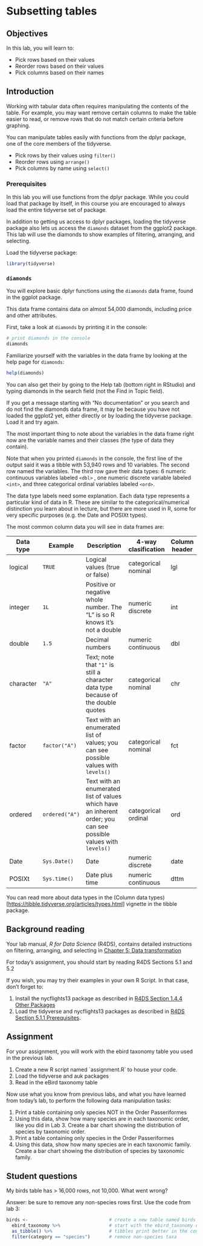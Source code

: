 # Subsetting tables

## Objectives

In this lab, you will learn to:

-   Pick rows based on their values
-   Reorder rows based on their values
-   Pick columns based on their names

## Introduction

Working with tabular data often requires manipulating the contents of the table. For example, you may want remove certain columns to make the table easier to read, or remove rows that do not match certain criteria before graphing.

You can manipulate tables easily with functions from the dplyr package, one of the core members of the tidyverse.

-   Pick rows by their values using `filter()`
-   Reorder rows using `arrange()`
-   Pick columns by name using `select()`

### Prerequisites

In this lab you will use functions from the dplyr package. While you could load that package by itself, in this course you are encouraged to always load the entire tidyverse set of package.

In addition to getting us access to dplyr packages, loading the tidyverse package also lets us access the `diamonds` dataset from the ggplot2 package. This lab will use the diamonds to show examples of filtering, arranging, and selecting.

Load the tidyverse package:

```r
library(tidyverse)
```

### `diamonds`

You will explore basic dplyr functions using the `diamonds` data frame, found in the ggplot package.

This data frame contains data on almost 54,000 diamonds, including price and other attributes.

First, take a look at `diamonds` by printing it in the console:

```r
# print diamonds in the console
diamonds
```

Familiarize yourself with the variables in the data frame by looking at the help page for `diamonds`:

```r
help(diamonds)
```

You can also get their by going to the Help tab (bottom right in RStudio) and typing diamonds in the search field (not the Find in Topic field).

If you get a message starting with "No documentation" or you search and do not find the diamonds data frame, it may be because you have not loaded the ggplot2 yet, either directly or by loading the tidyverse package. Load it and try again.

The most important thing to note about the variables in the data frame right now are the variable names and their classes (the type of data they contain).

Note that when you printed `diamonds` in the console, the first line of the output said it was a tibble with 53,940 rows and 10 variables. The second row named the variables. The third row gave their data types: 6 numeric continuous variables labeled `<dbl>` , one numeric discrete variable labeled `<int>`, and three categorical ordinal variables labeled `<ord>`.

The data type labels need some explanation. Each data type represents a particular kind of data in R. These are similar to the categorical/numerical distinction you learn about in lecture, but there are more used in R, some for very specific purposes (e.g. the Date and POSIXt types).

The most common column data you will see in data frames are:

| Data type | Example        | Description                                                                                                      | 4-way clasification | Column header |
|-----------|----------------|------------------------------------------------------------------------------------------------------------------|---------------------|---------------|
| logical   | `TRUE`         | Logical values (true or false)                                                                                   | categorical nominal | lgl           |
| integer   | `1L`           | Positive or negative whole number. The "L" is so R knows it's not a double                                       | numeric discrete    | int           |
| double    | `1.5`          | Decimal numbers                                                                                                  | numeric continuous  | dbl           |
| character | `"A"`          | Text; note that `"1"` is still a character data type because of the double quotes                                | categorical nominal | chr           |
| factor    | `factor("A")`  | Text with an enumerated list of values; you can see possible values with `levels()`                              | categorical nominal | fct           |
| ordered   | `ordered("A")` | Text with an enumerated list of values which have an inherent order; you can see possible values with `levels()` | categorical ordinal | ord           |
| Date      | `Sys.Date()`   | Date                                                                                                             | numeric discrete    | date          |
| POSIXt    | `Sys.time()`   | Date plus time                                                                                                   | numeric continuous  | dttm          |

You can read more about data types in the (Column data types)[<https://tibble.tidyverse.org/articles/types.html>] vignette in the tibble package.

## Background reading

Your lab manual, *R for Data Science* (R4DS), contains detailed instructions on filtering, arranging, and selecting in [Chapter 5: Data transformation](https://r4ds.had.co.nz/transform.html)

For today's assignment, you should start by reading R4DS Sections 5.1 and 5.2

If you wish, you may try their examples in your own R Script. In that case, don't forget to:

1.  Install the nycflights13 package as described in [R4DS Section 1.4.4 Other Packages](https://r4ds.had.co.nz/introduction.html?q=nycflights13#other-packages)
2.  Load the tidyverse and nycflights13 packages as described in [R4DS Section 5.1.1 Prerequisites](https://r4ds.had.co.nz/transform.html#prerequisites-2).

## Assignment

For your assignment, you will work with the ebird taxonomy table you used in the previous lab.

1.  Create a new R script named \`assignment.R\` to house your code.
2.  Load the tidyverse and auk packages
3.  Read in the eBird taxonomy table

Now use what you know from previous labs, and what you have learned from today's lab, to perform the following data manipulation tasks:

1.  Print a table containing only species NOT in the Order Passeriformes
2.  Using this data, show how many species are in each taxonomic order, like you did in Lab 3. Create a bar chart showing the distribution of species by taxonomic order.
3.  Print a table containing only species in the Order Passeriformes
4.  Using this data, show how many species are in each taxonomic family. Create a bar chart showing the distribution of species by taxonomic family.

## Student questions

My birds table has > 16,000 rows, not 10,000. What went wrong?

Answer: be sure to remove any non-species rows first. Use the code from lab 3:

```r
birds <-                              # create a new table named birds
  ebird_taxonomy %>%                  # start with the ebird_taxonomy data
  as_tibble() %>%                     # tibbles print better in the console
  filter(category == "species")       # remove non-species taxa
```

